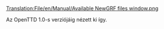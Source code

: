 [[Translation:File/en/Manual/Available NewGRF files window.png]]

Az OpenTTD 1.0-s verziójáig nézett ki így.
